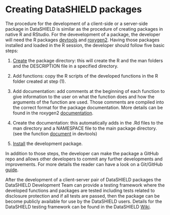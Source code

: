 # Creating DataSHIELD packages

The procedure for the development of a client-side or a server-side package in DataSHIELD is similar as the procedure of creating packages in native R and RStudio. For the devevelopment of a package, the developer will need the R packages [devtools](https://cran.r-project.org/web/packages/devtools/readme/README.html) and [roxygen2](https://cran.r-project.org/web/packages/roxygen2/index.html). Having those packages installed and loaded in the R session, the developer should follow five basic steps:

(1) [Create](https://www.rdocumentation.org/packages/devtools/versions/2.2.2/topics/create) the package directory: this will create the R and the man folders and the DESCRIPTION file in a specified directory. 

(2) Add functions: copy the R scripts of the developed functions in the R folder created at step (1).

(3) Add documentation: add comments at the beginning of each function to give information to the user on what the function does and how the arguments of the function are used. Those comments are compiled into the correct format for the package documentation. More details can be found in the roxygen2 [documentation](https://roxygen2.r-lib.org).

(4) Create the documentation: this automatically adds in the .Rd files to the man directory and a NAMESPACE file to the main package directory. (see the function [document](https://www.rdocumentation.org/packages/devtools/versions/2.3.0/topics/document) in devtools)

(5) [Install](https://www.rdocumentation.org/packages/devtools/versions/2.3.0/topics/install) the development package.

In addition to those steps, the developer can make the package a GitHub repo and allows other developers to commit any further developments and improvements. For more details the reader can have a look on a Git/GitHub [guide](https://kbroman.org/github_tutorial/).

After the development of a client-server pair of DataSHIELD packages the DataSHIELD Development Team can provide a testing framework where the developed functions and packages are tested including tests related to disclosure protection and if all tests are passed, then the package can be become publicly available for use by the DataSHIELD users. Details for the DataSHIELD testing framework can be found in the DataSHIELD [Wiki](https://data2knowledge.atlassian.net/wiki/spaces/DSDEV/pages/658505761/Testing).


